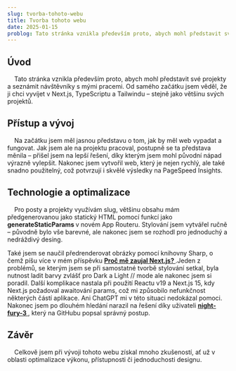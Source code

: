 ```yaml
---
slug: tvorba-tohoto-webu
title: Tvorba tohoto webu
date: 2025-01-15
problog: Tato stránka vznikla především proto, abych mohl představit své projekty a seznámit návštěvníky s mými pracemi. Od samého začátku jsem věděl, že ji chci vyvíjet v Next.js – stejně jako většinu svých projektů.
---
```


<div>
  <h2 style="color: var(--blog-heading-color);">Úvod</h2>
  <p>
          Tato stránka vznikla především proto, abych mohl představit své projekty a
    seznámit návštěvníky s mými pracemi. Od samého začátku jsem věděl, že ji
    chci vyvíjet v Next.js, TypeScriptu a Tailwindu – stejně jako většinu svých
    projektů.
  </p>

<h2 style="color: var(--blog-heading-color);">Přístup a vývoj</h2>
<p>
      Na začátku jsem měl jasnou představu o tom, jak by měl web vypadat a
  fungovat. Jak jsem ale na projektu pracoval, postupně se ta představa měnila –
  přišel jsem na lepší řešení, díky kterým jsem mohl původní nápad výrazně
  vylepšit. Nakonec jsem vytvořil web, který je nejen rychlý, ale také snadno
  použitelný, což potvrzují i skvělé výsledky na PageSpeed Insights.
</p>

<h2 style="color: var(--blog-heading-color);">Technologie a optimalizace</h2>
<p>
      Pro posty a projekty využívám slug, většinu obsahu mám předgenerovanou
  jako statický HTML pomocí funkcí jako
  <text style="color: var(--blog-function); font-weight: 700;">
    generateStaticParams
  </text>v novém App Routeru. Stylování jsem vytvářel ručně – původně bylo vše barevné,
  ale nakonec jsem se rozhodl pro jednoduchý a nedráždivý desing.
</p>
<p>
  Také jsem se naučil předrenderovat obrázky pomocí knihovny Sharp, o čemž píšu
  více v mém příspěvku
  <a
    href="https://marek-krumal-port.vercel.app/en/posts/procnextjs"
    style="color: var(--blog-link-color); font-weight: 650;"
  >
    Proč mě zaujal Next.js?
  </a>.Jeden z problémů, se kterým jsem se při samostatné tvorbě stylování setkal,
  byla nutnost ladit barvy zvlášť pro Dark a Light // mode ale nakonec jsem si poradil.
  Další komplikace nastala při použití Reactu v19 a Next.js 15, kdy Next.js požadoval
  awaitování params, což mi způsobilo nefunkčnost některých částí aplikace. Ani ChatGPT
  mi v této situaci nedokázal pomoci. Nakonec jsem po dlouhém hledání narazil na
  řešení díky uživateli <a
    href="https://github.com/orgs/community/discussions/142577"
    style="color: var(--blog-link-color); font-weight: 650;"
  >
    night-fury-3
  </a>, který na GitHubu popsal správný postup.
</p>

  <h2 style="color: var(--blog-heading-color);">Závěr</h2>
  <p>
          Celkově jsem při vývoji tohoto webu získal mnoho zkušeností, ať už v oblasti
    optimalizace výkonu, přístupnosti či jednoduchosti designu.
  </p>
</div>
